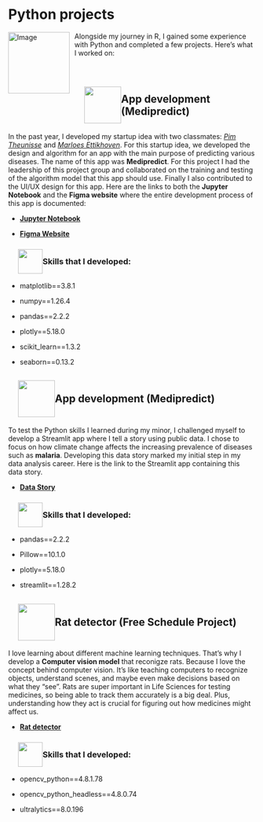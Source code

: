 
# Python projects 


<div>
  <img src="https://external-content.duckduckgo.com/iu/?u=https%3A%2F%2Fi.pinimg.com%2Foriginals%2Fae%2F38%2Fd8%2Fae38d86aed80887181d9d572041c4fc6.png&f=1&nofb=1&ipt=fea15f75189791247da7f564cc5044725d677e2c7f1c732117331821eb90b145&ipo=images" alt="Image" style="width: 125px; float: left; margin-right: 10px;">
  <p> Alongside my journey in R, I gained some experience with Python and completed a few projects. Here's what I worked on: </p>
  <br>
</div>

<h2 style="display: flex; align-items: center;">
  <img src="https://external-content.duckduckgo.com/iu/?u=https%3A%2F%2Fwww.pinclipart.com%2Fpicdir%2Fbig%2F545-5450322_web-application-development-icon-web-and-app-development.png&f=1&nofb=1&ipt=bc1254e4a45c29e080d7881a27534dcbc9deac111900de978c2a175c8ea0740d&ipo=images" style="width: 75px; margin-left: 20px;" />
  App development (Medipredict)
</h2>


In the past year, I developed my startup idea with two classmates: [*Pim Theunisse*](https://www.linkedin.com/in/pim-theunisse-6b7898208/) and [*Marloes Ettikhoven*](https://www.linkedin.com/in/marloes-v-7a620a135/). For this startup idea, we developed the design and algorithm for an app with the main purpose of predicting various diseases. The name of this app was **Medipredict**. For this project I had the leadership of this project group and collaborated on the training and testing of the algorithm model that this app should use. Finally I also contributed to the UI/UX design for this app. Here are the links to both the **Jupyter Notebook** and the **Figma website** where the entire development process of this app is documented:

-   [**Jupyter Notebook**](https://github.com/JorgeVC17/Classification-algorithm)

-   [**Figma Website**](https://www.figma.com/proto/aohuwbCtuwOTu6i4mDiiCQ/Healthcare-Dashboard?type=design&scaling=scale-down&page-id=0%3A1&node-id=161-255&starting-point-node-id=161%3A255&show-proto-sidebar=1)

<h3 style="display: flex; align-items: center;">
  <img src="https://www.freecodecamp.org/news/content/images/2022/08/giphy-2.gif" style="width: 50px; margin-left: 20px;" />
  Skills that I developed:
</h3>

- matplotlib==3.8.1

- numpy==1.26.4

- pandas==2.2.2

- plotly==5.18.0

- scikit_learn==1.3.2

- seaborn==0.13.2

<h2 style="display: flex; align-items: center;">
  <img src="https://external-content.duckduckgo.com/iu/?u=https%3A%2F%2Fassets-global.website-files.com%2F5c19100c2b50073e6ee69da1%2F60d34f3b422c048fb72cb925_Analyze.gif&f=1&nofb=1&ipt=72c4005298ff0b729d01602acab91ee0adb6b4e0785078287954b9762cdb0179&ipo=images" style="width: 75px; margin-left: 20px;" />
  App development (Medipredict)
</h2>

To test the Python skills I learned during my minor, I challenged myself to develop a Streamlit app where I tell a story using public data. I chose to focus on how climate change affects the increasing prevalence of diseases such as **malaria**. Developing this data story marked my initial step in my data analysis career. Here is the link to the Streamlit app containing this data story.

-   [**Data Story**](https://malariadatastory.streamlit.app/)

<h3 style="display: flex; align-items: center;">
  <img src="https://www.freecodecamp.org/news/content/images/2022/08/giphy-2.gif" style="width: 50px; margin-left: 20px;" />
  Skills that I developed:
</h3>

- pandas==2.2.2

- Pillow==10.1.0

- plotly==5.18.0

- streamlit==1.28.2

<h2 style="display: flex; align-items: center;">
  <img src="https://external-content.duckduckgo.com/iu/?u=https%3A%2F%2Fusagif.com%2Fwp-content%2Fuploads%2Fgifs%2Frat-9.gif&f=1&nofb=1&ipt=56318202bdc7b1f8027938d1e29bca3dbd6ad56be196173d3459641261d46036&ipo=images" style="width: 75px; margin-left: 20px;" />
  Rat detector (Free Schedule Project)
</h2>

I love learning about different machine learning techniques. That's why I develop a **Computer vision model** that reconigze rats. Because I love the concept behind computer vision. It's like teaching computers to recognize objects, understand scenes, and maybe even make decisions based on what they "see". Rats are super important in Life Sciences for testing medicines, so being able to track them accurately is a big deal. Plus, understanding how they act is crucial for figuring out how medicines might affect us.

-   [**Rat detector**](https://github.com/JorgeVC17/Rat_detector)

<h3 style="display: flex; align-items: center;">
  <img src="https://www.freecodecamp.org/news/content/images/2022/08/giphy-2.gif" style="width: 50px; margin-left: 20px;" />
  Skills that I developed:
</h3>

-   opencv_python==4.8.1.78

-   opencv_python_headless==4.8.0.74

-   ultralytics==8.0.196
